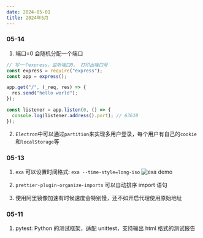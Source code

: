 ```yaml
---
date: 2024-05-01
title: 2024年5月
---
```


### 05-14

1. 端口=0 会随机分配一个端口

```js
// 写一个express，监听端口0， 打印出端口号
const express = require("express");
const app = express();

app.get("/", (_req, res) => {
  res.send("hello world");
});

const listener = app.listen(0, () => {
  console.log(listener.address().port); // 63610
});
```

2. `Electron`中可以通过`partition`来实现多用户登录，每个用户有自己的`cookie`和`localStorage`等

### 05-13

1. `exa` 可以设置时间格式: `exa --time-style=long-iso`
   ![exa demo](https://raw.githubusercontent.com/smile618/imgs/main/static202405131122865.png)

2. `prettier-plugin-organize-imports` 可以自动排序 import 语句
3. 使用阿里镜像加速有时候速度会特别慢，还不如开启代理使用原始地址

### 05-11

1. pytest: Python 的测试框架，适配 unittest，支持输出 html 格式的测试报告